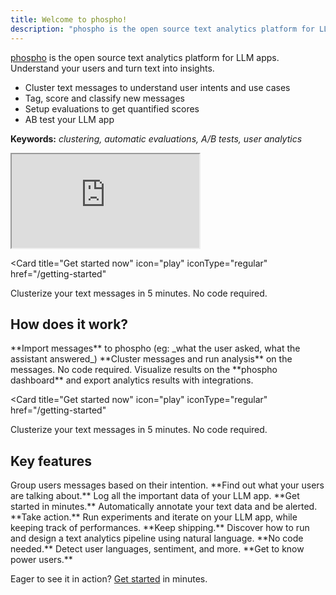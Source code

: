 ```yaml
---
title: Welcome to phospho!
description: "phospho is the open source text analytics platform for LLM apps"
---
```


[phospho](https://phospho.ai/) is the open source text analytics platform for LLM apps. Understand your users and turn text into insights.

- Cluster text messages to understand user intents and use cases
- Tag, score and classify new messages
- Setup evaluations to get quantified scores
- AB test your LLM app

**Keywords:** _clustering, automatic evaluations, A/B tests, user analytics_

<iframe
  className="w-full aspect-video"
  src="https://www.youtube.com/embed/4QeNPa4xOc8?si=S7Z37Wtw94JCbw0K"
  allowFullScreen
></iframe>

<Card
  title="Get started now"
  icon="play"
  iconType="regular"
  href="/getting-started"
>
  Clusterize your text messages in 5 minutes. No code required.
</Card>


## How does it work?

<Steps>
  <Step title="Import data">
    **Import messages** to phospho (eg: _what the user asked, what the assistant
    answered_)
  </Step>
  <Step title="Run analysis">
    **Cluster messages and run analysis** on the messages. No code required.
  </Step>
  <Step title="Explore results">
    Visualize results on the **phospho dashboard** and export analytics results with
    integrations.
  </Step>
</Steps>

<Card
  title="Get started now"
  icon="play"
  iconType="regular"
  href="/getting-started"
>
  Clusterize your text messages in 5 minutes. No code required.
</Card>

## Key features

<CardGroup>
  <Card title="Cluster messages" href="/analytics/clustering">
    Group users messages based on their intention. **Find out what your users
    are talking about.**
  </Card>
  <Card title="Import data" href="/getting-started">
    Log all the important data of your LLM app. **Get started in minutes.**
  </Card>
  <Card title="Automatic tagging" href="/analytics/tagging">
    Automatically annotate your text data and be alerted. **Take action.**
  </Card>
  <Card title="AB Testing" href="/analytics/ab-testing">
    Run experiments and iterate on your LLM app, while keeping track of
    performances. **Keep shipping.**
  </Card>
  <Card title="Flexible evaluation pipeline" href="/analytics/events">
    Discover how to run and design a text analytics pipeline using natural
    language. **No code needed.**
  </Card>
  <Card title="User analytics" href="/analytics/language">
    Detect user languages, sentiment, and more. **Get to know power users.**
  </Card>
</CardGroup>

Eager to see it in action? [Get started](/getting-started) in minutes.
